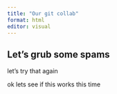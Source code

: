 ```yaml
---
title: "Our git collab"
format: html
editor: visual
---
```


## Let's grub some spams

let's try that again

ok lets see if this works this time
